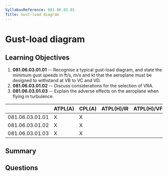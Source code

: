 ```yaml
---
SyllabusReference: 081.06.03.01
Title: Gust-load diagram
---
```


# Gust-load diagram

## Learning Objectives

1. **081.06.03.01.01** -- Recognise a typical gust-load diagram, and state the
   minimum gust speeds in ft/s, m/s and kt that the aeroplane must be designed
   to withstand at VB to VC and VD.
2. **081.06.03.01.02** -- Discuss considerations for the selection of VRA.
3. **081.06.03.01.03** -- Explain the adverse effects on the aeroplane when
   flying in turbulence.

|                 | ATPL(A) | CPL(A) | ATPL(H)/IR | ATPL(H)/VFR | CPL(H) | IR  | CBIR(A) |
| --------------- | ------- | ------ | ---------- | ----------- | ------ | --- | ------- |
| 081.06.03.01.01 | X       | X      |            |             |        |     |         |
| 081.06.03.01.02 | X       | X      |            |             |        |     |         |
| 081.06.03.01.03 | X       | X      |            |             |        |     |         |

## Summary

## Questions
